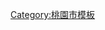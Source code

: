 {{Navbox
|name  =桃園市工業
|state =collapsed
|tracking = <includeonly>no</includeonly>
|image=[[File:Emblem of Taoyuan City.svg|130px|桃園市市徽]] 
|title = [[桃園市工業|<span style="color: #FFFFFF;">桃園市工業</span>]]
|titlestyle = background:{{Navbox Musical artist/color|#174592}};color:#fff;
|groupstyle = background:#0645ad;
|group1 = <font color=#FFFFFF>工商主管機關</font>
|list1  = [[桃園市政府工商發展局]]
|group2 = <font color=#FFFFFF>科技部<br />（1座）</font>
|list2  = [[新竹科學工業園區|新竹科學園區龍潭園區]]
|group3 = <font color=#FFFFFF>行政院環境保護署<br />（1座）</font>
|list3  = [[桃園環保科技園區]]
|group4 = <font color=#FFFFFF>經濟部工業局<br />（7座）</font>
|list4  = [[龜山工業區]]、[[中壢工業區]]、[[平鎮工業區]]、[[大園工業區]]、[[桃園幼獅工業區|幼獅工業區]]、[[觀音工業區]]、[[林口工業區]]
|group5 = <font color=#FFFFFF>民間企業投資<br />（6座）</font>
|list5  = [[華亞科技園區]]、[[華映龍潭光電園區]]、[[龍潭渴望園區]]、[[日禕紡織報編工業區]]、[[桃園新屋大洋工業區]]、[[東和鋼鐵工業區]]
|group6 = <font color=#FFFFFF>其它工業園區<br />（9座）</font>
|list6  = [[桃園科技工業園區]]、[[大潭濱海特定工業區]]、[[觀塘工業區 (台灣)|觀塘工業區]]、[[長發工業區]]、[[南崁工業區]]、[[海湖坑口工業區]]、[[楊梅幼獅擴大工業區]]、[[烏樹林工業區]]、[[永安工業區]]}}
<noinclude>[[Category:桃園市模板]]</noinclude>